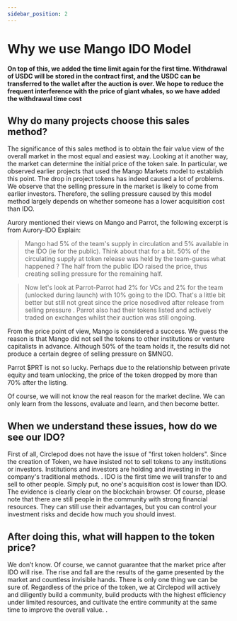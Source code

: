 ```yaml
---
sidebar_position: 2
---
```


# Why we use Mango IDO Model

**On top of this, we added the time limit again for the first time. Withdrawal of USDC will be stored in the contract first, and the USDC can be transferred to the wallet after the auction is over. We hope to reduce the frequent interference with the price of giant whales, so we have added the withdrawal time cost**

## Why do many projects choose this sales method?

The significance of this sales method is to obtain the fair value view of the overall market in the most equal and easiest way. Looking at it another way, the market can determine the initial price of the token sale. In particular, we observed earlier projects that used the Mango Markets model to establish this point. The drop in project tokens has indeed caused a lot of problems. We observe that the selling pressure in the market is likely to come from earlier investors. Therefore, the selling pressure caused by this model method largely depends on whether someone has a lower acquisition cost than IDO.

Aurory mentioned their views on Mango and Parrot, the following excerpt is from Aurory-IDO Explain:

> Mango had 5% of the team's supply in circulation and 5% available in the IDO (ie for the public). Think about that for a bit. 50% of the circulating supply at token release was held by the team-guess what happened ? The half from the public IDO raised the price, thus creating selling pressure for the remaining half.
> 

> Now let's look at Parrot-Parrot had 2% for VCs and 2% for the team (unlocked during launch) with 10% going to the IDO. That's a little bit better but still not great since the price nosedived after release from selling pressure . Parrot also had their tokens listed and actively traded on exchanges whilst their auction was still ongoing.
> 

From the price point of view, Mango is considered a success. We guess the reason is that Mango did not sell the tokens to other institutions or venture capitalists in advance. Although 50% of the team holds it, the results did not produce a certain degree of selling pressure on $MNGO.

Parrot $PRT is not so lucky. Perhaps due to the relationship between private equity and team unlocking, the price of the token dropped by more than 70% after the listing.

Of course, we will not know the real reason for the market decline. We can only learn from the lessons, evaluate and learn, and then become better.

## When we understand these issues, how do we see our IDO?

First of all, Circlepod does not have the issue of "first token holders". Since the creation of Token, we have insisted not to sell tokens to any institutions or investors. Institutions and investors are holding and investing in the company's traditional methods. . IDO is the first time we will transfer to and sell to other people. Simply put, no one's acquisition cost is lower than IDO. The evidence is clearly clear on the blockchain browser. Of course, please note that there are still people in the community with strong financial resources. They can still use their advantages, but you can control your investment risks and decide how much you should invest.

## After doing this, what will happen to the token price?

We don’t know. Of course, we cannot guarantee that the market price after IDO will rise. The rise and fall are the results of the game presented by the market and countless invisible hands. There is only one thing we can be sure of. Regardless of the price of the token, we at Circlepod will actively and diligently build a community, build products with the highest efficiency under limited resources, and cultivate the entire community at the same time to improve the overall value. .